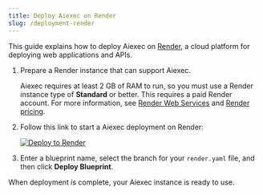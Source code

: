 ```yaml
---
title: Deploy Aiexec on Render
slug: /deployment-render
---
```


This guide explains how to deploy Aiexec on [Render](https://render.com/), a cloud platform for deploying web applications and APIs.

1. Prepare a Render instance that can support Aiexec.

   Aiexec requires at least 2 GB of RAM to run, so you must use a Render instance type of **Standard** or better.
   This requires a paid Render account.
   For more information, see [Render Web Services](https://render.com/docs/web-services) and [Render pricing](https://render.com/pricing).

2. Follow this link to start a Aiexec deployment on Render:

   [![Deploy to Render](/logos/render-deploy.svg)](https://render.com/deploy?repo=https%3A%2F%2Fgithub.com%2Faiexec-ai%2Faiexec%2Ftree%2Fdev)

3. Enter a blueprint name, select the branch for your `render.yaml` file, and then click **Deploy Blueprint**.

When deployment is complete, your Aiexec instance is ready to use.
